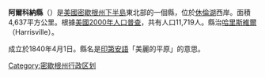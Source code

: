 <!--[[File:Map_of_Michigan_highlighting_Alcona_County.svg|250px]]-->
{{Infobox U.S. County |
 county  = 阿爾科納縣|
 state = 密西根州 |
 en county  = Alcona County|
 en state = Michigan |
 seal =  |
 map = Map of Michigan highlighting Alcona County.svg |
 map size = 200|
 founded = [[April_1|April 1]], [[1840|1840]]<br>Organized in 1869 |
 seat = [[Harrisville,_Michigan|Harrisville]] | 
 area = 4,637 [[square_kilometre|km²]] (1,791 [[square_mile|mi²]]) |
 area water = 2,891 km² (1,116 mi²) |
 area percentage = 62.33% |
 census yr = 2000|
 pop = 11,719 |
 density = 7|
 web = www.alconacountymi.com|
|}}
'''阿爾科納縣'''（{{lang-en|Alcona County}}）是[[美國|美國]][[密歇根州|密歇根州]][[下半島|下半島]]東北部的一個縣，位於[[休倫湖|休倫湖]]西岸。面積4,637平方公里。根據[[美國2000年人口普查|美國2000年人口普查]]，共有人口11,719人。縣治[[哈里斯維爾_(密歇根州)|哈里斯維爾]] （Harrisville）。

成立於1840年4月1日。縣名是[[印第安人|印第安語]]「美麗的平原」的意思。

{{Michigan}}
{{Michigan-stub}}
{{DEFAULTSORT:Alcona County, Michigan}}
[[Category:密歇根州行政区划|Category:密歇根州行政区划]]